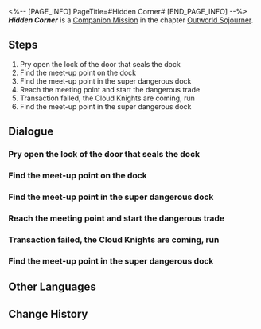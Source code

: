 <%-- [PAGE_INFO]
PageTitle=#Hidden Corner#
[END_PAGE_INFO] --%>
{{Stub|Dialogue.}}
{{Mission Infobox
|id            = 2020308
|title         = 
|image         = <!--Mission Hidden Corner.png-->
|type          = Companion
|event_name    = 
|chapter       = Outworld Sojourner (Companion Mission Chapter)
|requirements  = {{subst:void|<!--Unknown: {"Type":"Manual"}-->}}
|summary       = <!--official mission summary from Fate's Atlas-->
|characters    = Cloud Knights Patroller; Luocha; March 7th; Monster; Pu'er; Startaro Bubble; Trailblazer; Welt; Welt (Fake)
|startLocation = [[The Xianzhou Luofu]] - [[Divination Commission]]
|world         = The Xianzhou Luofu
|area          = Divination Commission
|prev          = 
|next          = 
|rewards       = 
}}
'''''Hidden Corner''''' is a [[Companion Mission]] in the chapter [[Outworld Sojourner (Companion Mission Chapter)|Outworld Sojourner]].

==Steps==
# Pry open the lock of the door that seals the dock
# Find the meet-up point on the dock
# Find the meet-up point in the super dangerous dock
# Reach the meeting point and start the dangerous trade
# Transaction failed, the Cloud Knights are coming, run
# Find the meet-up point in the super dangerous dock

<!--
==Gameplay Notes==

--><!--
==Trial Character==

-->
==Dialogue==
{{Stub Dialogue}}

===Pry open the lock of the door that seals the dock{{subst:void|<!--202030801-->}}===
{{Mission Description|type=companion|location=Divination Commission|According to Genius Detective March 7th's deduction, a door lock like this could not stop Luocha, but visualizing a gentlemanly Luocha picking the lock while squatting in a dark corner like this is pretty humorous. Heh.}}
{{Dialogue Start}}
:{{tx}}
{{Dialogue End}}

===Find the meet-up point on the dock{{subst:void|<!--202030804-->}}===
{{Mission Description|type=companion|location=Divination Commission|update|According to Genius Detective March 7th's deduction, Luocha should have met with the Stellaron buyer here. Look around, there should be a location suitable for illegal trades around.}}
{{Dialogue Start}}
:{{tx}}
{{Dialogue End}}

===Find the meet-up point in the super dangerous dock{{subst:void|<!--202030806-->}}===
{{Mission Description|type=companion|location=Divination Commission|update|According to Genius Detective March 7th's deduction, if Luocha spent two whole hours to complete the trade, it must mean it is super dangerous, with monsters all around.<br />Hmm? Isn't this a detective story? Why are there so many combat fillers?}}
{{Dialogue Start}}
:{{tx}}
{{Dialogue End}}

===Reach the meeting point and start the dangerous trade{{subst:void|<!--202030810-->}}===
{{Mission Description|type=companion|location=Divination Commission|update|According to Genius Detective March 7th's deduction, after a danger-laden adventure, Luocha finally reached the meet-up point. Who is so daring as to purchasing Stellaron to wreak havoc on the Xianzhou ship?}}
{{Dialogue Start}}
:{{tx}}
{{Dialogue End}}

===Transaction failed, the Cloud Knights are coming, run{{subst:void|<!--202030811-->}}===
{{Mission Description|type=companion|location=Divination Commission|update|According to Genius Detective March 7th's deduction, the transaction failed, there's no time for further deductions! Run!}}
{{Dialogue Start}}
:{{tx}}
{{Dialogue End}}

===Find the meet-up point in the super dangerous dock{{subst:void|<!--202030809-->}}===
{{Mission Description|type=companion|location=Divination Commission|update|According to Genius Detective March 7th's deduction, if Luocha spent two whole hours to complete the trade, it must mean it is super danger, with monsters all around.<br />Hmm? Isn't this a detective story? Why are there so many combat fillers?}}
{{Dialogue Start}}
:{{tx}}
{{Dialogue End}}

==Other Languages==
{{Other Languages
|en   = Hidden Corner
|zhs  = 隐秘的角落
|zht  = 隱秘的角落
|ja   = 密かな隅っこ
|ko   = 은밀한 모퉁이
|es   = Un rincón escondido
|fr   = Coin caché
|ru   = Укромный угол
|th   = มุมลับ
|vi   = Góc Tối Ẩn Giấu
|de   = Verborgener Winkel
|id   = Sudut Tersembunyi
|pt   = Canto Escondido
}}

==Change History==
{{Change History|1.1}}
